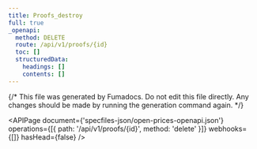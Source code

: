 ```yaml
---
title: Proofs_destroy
full: true
_openapi:
  method: DELETE
  route: /api/v1/proofs/{id}
  toc: []
  structuredData:
    headings: []
    contents: []
---
```


{/* This file was generated by Fumadocs. Do not edit this file directly. Any changes should be made by running the generation command again. */}

<APIPage
  document={'specfiles-json/open-prices-openapi.json'}
  operations={[{ path: '/api/v1/proofs/{id}', method: 'delete' }]}
  webhooks={[]}
  hasHead={false}
/>
